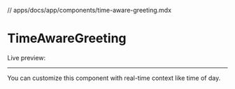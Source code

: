 // apps/docs/app/components/time-aware-greeting.mdx

# TimeAwareGreeting

Live preview:

<TimeAwareGreeting />

---

You can customize this component with real-time context like time of day.

